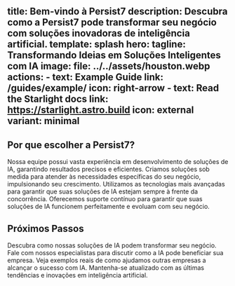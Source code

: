 title: Bem-vindo à Persist7
description: Descubra como a Persist7 pode transformar seu negócio com soluções inovadoras de inteligência artificial.
template: splash
hero:
  tagline: Transformando Ideias em Soluções Inteligentes com IA
  image:
    file: ../../assets/houston.webp
  actions:
    - text: Example Guide
      link: /guides/example/
      icon: right-arrow
    - text: Read the Starlight docs
      link: https://starlight.astro.build
      icon: external
      variant: minimal
---

## Por que escolher a Persist7?

<CardGrid stagger>
  <Card title="Expertise em IA" icon="brain">
    Nossa equipe possui vasta experiência em desenvolvimento de soluções de IA, garantindo resultados precisos e eficientes.
  </Card>
  <Card title="Inovação Personalizada" icon="lightbulb">
    Criamos soluções sob medida para atender às necessidades específicas do seu negócio, impulsionando seu crescimento.
  </Card>
  <Card title="Tecnologia de Ponta" icon="rocket">
    Utilizamos as tecnologias mais avançadas para garantir que suas soluções de IA estejam sempre à frente da concorrência.
  </Card>
  <Card title="Suporte Contínuo" icon="headset">
    Oferecemos suporte contínuo para garantir que suas soluções de IA funcionem perfeitamente e evoluam com seu negócio.
  </Card>
</CardGrid>

## Próximos Passos

<CardGrid stagger>
  <Card title="Explore Nossas Soluções" icon="search">
    Descubra como nossas soluções de IA podem transformar seu negócio.
  </Card>
  <Card title="Agende uma Consulta" icon="calendar">
    Fale com nossos especialistas para discutir como a IA pode beneficiar sua empresa.
  </Card>
  <Card title="Leia Nossos Casos de Sucesso" icon="book-open">
    Veja exemplos reais de como ajudamos outras empresas a alcançar o sucesso com IA.
  </Card>
  <Card title="Acompanhe Nosso Blog" icon="newspaper">
    Mantenha-se atualizado com as últimas tendências e inovações em inteligência artificial.
  </Card>
</CardGrid>
